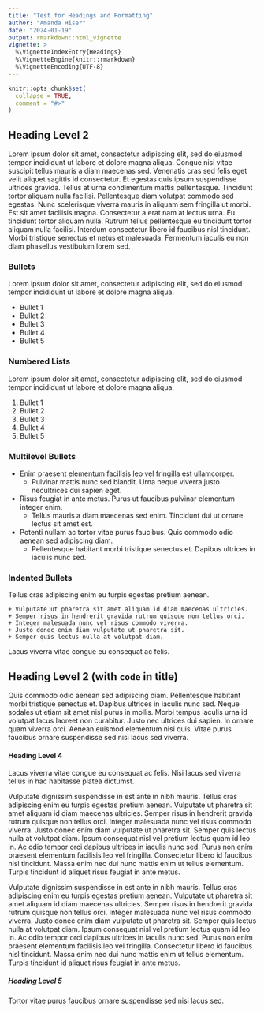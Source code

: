 ```yaml
---
title: "Test for Headings and Formatting"
author: "Amanda Hiser"
date: "2024-01-19"
output: rmarkdown::html_vignette
vignette: >
  %\VignetteIndexEntry{Headings}
  %\VignetteEngine{knitr::rmarkdown}
  %\VignetteEncoding{UTF-8}
---
```


```r
knitr::opts_chunk$set(
  collapse = TRUE,
  comment = "#>"
)
```

## Heading Level 2

Lorem ipsum dolor sit amet, consectetur adipiscing elit, sed do eiusmod tempor incididunt ut labore et dolore magna aliqua. Congue nisi vitae suscipit tellus mauris a diam maecenas sed. Venenatis cras sed felis eget velit aliquet sagittis id consectetur. Et egestas quis ipsum suspendisse ultrices gravida. Tellus at urna condimentum mattis pellentesque. Tincidunt tortor aliquam nulla facilisi. Pellentesque diam volutpat commodo sed egestas. Nunc scelerisque viverra mauris in aliquam sem fringilla ut morbi. Est sit amet facilisis magna. Consectetur a erat nam at lectus urna. Eu tincidunt tortor aliquam nulla. Rutrum tellus pellentesque eu tincidunt tortor aliquam nulla facilisi. Interdum consectetur libero id faucibus nisl tincidunt. Morbi tristique senectus et netus et malesuada. Fermentum iaculis eu non diam phasellus vestibulum lorem sed.

### Bullets

Lorem ipsum dolor sit amet, consectetur adipiscing elit, sed do eiusmod tempor incididunt ut labore et dolore magna aliqua.

-   Bullet 1
-   Bullet 2
-   Bullet 3
-   Bullet 4
-   Bullet 5

### Numbered Lists

Lorem ipsum dolor sit amet, consectetur adipiscing elit, sed do eiusmod tempor incididunt ut labore et dolore magna aliqua.

1.  Bullet 1
1.  Bullet 2
1.  Bullet 3
1.  Bullet 4
1.  Bullet 5

### Multilevel Bullets

- Enim praesent elementum facilisis leo vel fringilla est ullamcorper. 
    + Pulvinar mattis nunc sed blandit. Urna neque viverra justo necultrices dui sapien eget. 
- Risus feugiat in ante metus. Purus ut faucibus pulvinar elementum integer enim. 
    + Tellus mauris a diam maecenas sed enim. Tincidunt dui ut ornare lectus sit amet est. 
- Potenti nullam ac tortor vitae purus faucibus. Quis commodo odio aenean sed adipiscing diam. 
    + Pellentesque habitant morbi tristique senectus et. Dapibus ultrices in iaculis nunc sed. 
    
### Indented Bullets

Tellus cras adipiscing enim eu turpis egestas pretium aenean. 
    
    + Vulputate ut pharetra sit amet aliquam id diam maecenas ultricies. 
    + Semper risus in hendrerit gravida rutrum quisque non tellus orci. 
    + Integer malesuada nunc vel risus commodo viverra. 
    + Justo donec enim diam vulputate ut pharetra sit. 
    + Semper quis lectus nulla at volutpat diam. 
    
Lacus viverra vitae congue eu consequat ac felis. 

## Heading Level 2 (with `code` in title)

Quis commodo odio aenean sed adipiscing diam. Pellentesque habitant morbi 
tristique senectus et. Dapibus ultrices in iaculis nunc sed. Neque sodales ut 
etiam sit amet nisl purus in mollis. Morbi tempus iaculis urna id volutpat 
lacus laoreet non curabitur. Justo nec ultrices dui sapien. In ornare quam 
viverra orci. Aenean euismod elementum nisi quis. Vitae purus faucibus ornare 
suspendisse sed nisi lacus sed viverra.

#### Heading Level 4

Lacus viverra vitae congue eu consequat ac felis. Nisi lacus sed viverra tellus in hac habitasse platea dictumst. 

Vulputate dignissim suspendisse in est ante in nibh mauris. Tellus cras adipiscing enim eu turpis egestas pretium aenean. Vulputate ut pharetra sit amet aliquam id diam maecenas ultricies. Semper risus in hendrerit gravida rutrum quisque non tellus orci. Integer malesuada nunc vel risus commodo viverra. Justo donec enim diam vulputate ut pharetra sit. Semper quis lectus nulla at volutpat diam. Ipsum consequat nisl vel pretium lectus quam id leo in. Ac odio tempor orci dapibus ultrices in iaculis nunc sed. Purus non enim praesent elementum facilisis leo vel fringilla. Consectetur libero id faucibus nisl tincidunt. Massa enim nec dui nunc mattis enim ut tellus elementum. Turpis tincidunt id aliquet risus feugiat in ante metus.

Vulputate dignissim suspendisse in est ante in nibh mauris. Tellus cras adipiscing enim eu turpis egestas pretium aenean. Vulputate ut pharetra sit amet aliquam id diam maecenas ultricies. Semper risus in hendrerit gravida rutrum quisque non tellus orci. Integer malesuada nunc vel risus commodo viverra. Justo donec enim diam vulputate ut pharetra sit. Semper quis lectus nulla at volutpat diam. Ipsum consequat nisl vel pretium lectus quam id leo in. Ac odio tempor orci dapibus ultrices in iaculis nunc sed. Purus non enim praesent elementum facilisis leo vel fringilla. Consectetur libero id faucibus nisl tincidunt. Massa enim nec dui nunc mattis enim ut tellus elementum. Turpis tincidunt id aliquet risus feugiat in ante metus.

##### Heading Level 5

Tortor vitae purus faucibus ornare suspendisse sed nisi lacus sed. 
